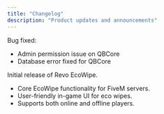 ```yaml
---
title: "Changelog"
description: "Product updates and announcements"
---
```


<Update label="August 2025" description="v1.1">
  Bug fixed:

  - Admin permission issue on QBCore
  - Database error fixed for QBCore
</Update>

<Update label="July 2025" description="v1.0">
  Initial release of Revo EcoWipe.

  - Core EcoWipe functionality for FiveM servers.
  - User-friendly in-game UI for eco wipes.
  - Supports both online and offline players.
</Update>